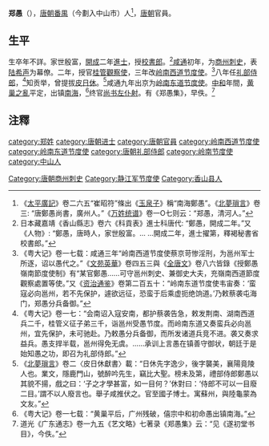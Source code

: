 '''郑愚'''（{{bd|？||？||}}），[[唐朝|唐朝]][[番禺縣|番禺]]（今劃入中山市）人<ref>《[[太平廣記|太平廣記]]》卷二六五“崔昭符”條出《[[玉泉子|玉泉子]]》稱“南海鄭愚”。《[[北夢瑣言|北夢瑣言]]》卷三: “唐鄭愚尚書，廣州人。”《[[万姓统谱|万姓统谱]]》卷一O七则云：“郑愚，清河人。”</ref>，[[唐朝|唐朝]]官員。

== 生平 ==
生卒年不詳。家世殷富，[[開成|開成]]二年[[進士|進士]]，授[[校書郎|校書郎]]。<ref>日本藏嘉靖《香山縣志》卷六《科貢表》進士科唐代: “鄭愚，開成二年。”又《人物》: “鄭愚，唐時人，家世殷富。... ...開成二年，進士擢第，釋褐秘書省校書郎。”</ref>[[咸通|咸通]]初年，为[[商州|商州]][[刺史|刺史]]，表[[陆希声|陆希声]]为幕僚。二年，授官[[桂管觀察使|桂管觀察使]]，三年改[[岭南西道节度使|岭南西道节度使]]。<ref>《粤大记》卷一七载：咸通三年“岭南西道节度使蔡京苛惨淫刑，为邕州军士所逐，诏以愚代之。”《[[文苑英華|文苑英華]]》卷四五三與《[[全唐文|全唐文]]》卷八六皆錄《授鄭愚嶺南節度使制》有“某官鄭愚……可守邕州刺史、兼御史大夫，充嶺南西道節度觀察處置等使。”又《[[资治通鉴|资治通鉴]]》卷第二百五十：“岭南东道节度使韦宙奏：‘蛮寇必向邕州，若不先保护，遽欲远征，恐蛮于后乘虚扼绝饷道。’乃敕蔡袭屯海门，郑愚分兵备御。”</ref>八年任[[礼部|礼部]][[侍郎|侍郎]]，<ref>《粤大记》卷一七：“会南诏入寇安南，都护蔡袭告急，敕发荆南、湖南西道兵二千，桂管义征子弟三千，诣邕州受愚节度。而岭南东道又奏蛮兵必向邕州，宜先保护，未可驰赴。乃敕愚分兵备御，而所发诸道兵竞不进。袭又奏求益兵。愚支捍半载，邕州得免无虞。……承训上言愚在镇善守御状，朝廷于是始知愚之功，即召为礼部侍郎。”</ref>知贡举，曾提拔[[皮日休|皮日休]]。<ref>《[[北夢瑣言|北夢瑣言]]》卷二〈皮日休獻書〉載：“日休先字逸少，後字襲美，襄陽竟陵人也。業文，隱鹿門山，號醉吟先生，竊比大聖。榜未及第，禮部侍郎鄭愚以其貌不揚，戲之曰：‘子之才學甚富，如一目何？’休對曰：‘侍郎不可以一目廢二目。’謂不以人廢言也。舉子咸推伏之。官至國子博士。寓蘇州，與陸龜蒙為文友。”</ref>咸通九年出京为[[岭南东道节度使|岭南东道节度使]]。[[中和_(唐朝)|中和]]年間，[[黄巢之亂|黄巢之亂]]平定，出镇[[南海|南海]]，<ref>《粤大记》卷一七载：“黄巢平后，广州残破，僖宗中和初命愚出镇南海。”</ref>终官[[尚书左仆射|尚书左仆射]]。有《郑愚集》，早佚。<ref>道光《广东通志》卷一九五《艺文略》七著录《郑愚集》云：“见《遂初堂书目》，今佚。”</ref>

==注釋==
{{reflist|2}}

{{DEFAULTSORT:Z}}
[[category:郑姓|category:郑姓]]
[[category:唐朝进士|category:唐朝进士]]
[[category:唐朝官員|category:唐朝官員]]
[[Category:唐朝商州刺史|Category:唐朝商州刺史]]
[[Category:静江军节度使|Category:静江军节度使]]
[[category:岭南西道节度使|category:岭南西道节度使]]
[[category:岭南东道节度使|category:岭南东道节度使]]
[[category:唐朝礼部侍郎|category:唐朝礼部侍郎]]
[[category:岭南节度使|category:岭南节度使]]
[[category:中山人|category:中山人]]
[[Category:香山县人|Category:香山县人]]